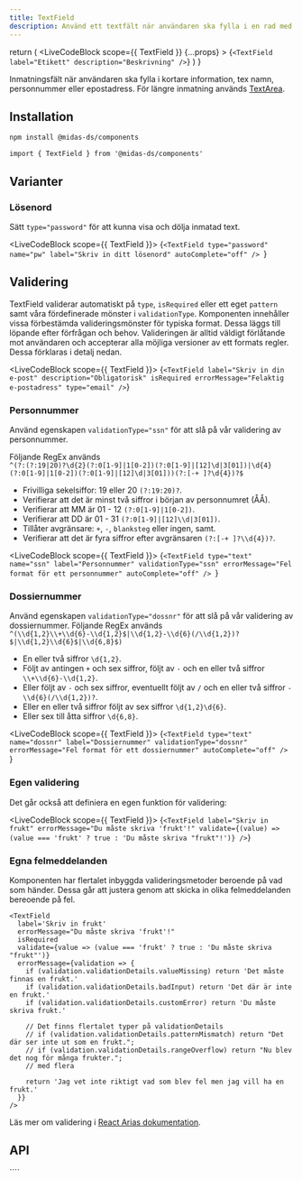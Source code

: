 ```yaml
---
title: TextField
description: Använd ett textfält när användaren ska fylla i en rad med text.
---
```



  return (
    <LiveCodeBlock
      scope={{ TextField }}
      {...props}
    >
      {`<TextField
        label="Etikett"
        description="Beskrivning"
    />`}
    </LiveCodeBlock>
  )
}

<ComponentHeader
  name='Textfield'
  friendlyName='Inmatningsfält, textfält, nummerfält, lösenordsfält'
  overrideHeadlessLink='https://react-spectrum.adobe.com/react-aria/TextField.html'
/>

Inmatningsfält när användaren ska fylla i kortare information, tex namn, personnummer eller epostadress. För längre inmatning används [TextArea](./textarea.mdx).

<Example hideCode />

## Installation

```bash npm2yarn
npm install @midas-ds/components
```

```tsx
import { TextField } from '@midas-ds/components'
```

<Example hideExample />

## Varianter

### Lösenord

Sätt `type="password"` för att kunna visa och dölja inmatad text.

<LiveCodeBlock scope={{ TextField }}>
  {`<TextField
    type="password"
    name="pw"
    label="Skriv in ditt lösenord"
    autoComplete="off"
/>
`}
</LiveCodeBlock>

## Validering

TextField validerar automatiskt på `type`, `isRequired` eller ett eget `pattern` samt våra fördefinerade mönster i `validationType`. Komponenten innehåller vissa förbestämda valideringsmönster för typiska format. Dessa läggs till löpande efter förfrågan och behov. Valideringen är alltid väldigt förlåtande mot användaren och accepterar alla möjliga versioner av ett formats regler. Dessa förklaras i detalj nedan.

<LiveCodeBlock scope={{ TextField }}>
  {`<TextField
    label="Skriv in din e-post"
    description="Obligatorisk"
    isRequired
    errorMessage="Felaktig e-postadress"
    type="email"
/>`}
</LiveCodeBlock>

### Personnummer

Använd egenskapen `validationType="ssn"` för att slå på vår validering av personnummer.

Följande RegEx används <br /> `^(?:(?:19|20)?\d{2}(?:0[1-9]|1[0-2])(?:0[1-9]|[12]\d|3[01])|\d{4}(?:0[1-9]|1[0-2])(?:0[1-9]|[12]\d|3[01]))(?:[-+ ]?\d{4})?$`

- Frivilliga sekelsiffor: 19 eller 20 `(?:19:20)?`.
- Verifierar att det är minst två siffror i början av personnumret (ÅÅ).
- Verifierar att MM är 01 - 12 `(?:0[1-9]|1[0-2])`.
- Verifierar att DD är 01 - 31 `(?:0[1-9]|[12]\\d|3[01])`.
- Tillåter avgränsare: `+`, `-`, `blanksteg` eller ingen, samt.
- Verifierar att det är fyra siffror efter avgränsaren `(?:[-+ ]?\\d{4})?`.

<LiveCodeBlock scope={{ TextField }}>
  {`<TextField
    type="text"
    name="ssn"
    label="Personnummer"
    validationType="ssn"
    errorMessage="Fel format för ett personnummer"
    autoComplete="off"
/>
`}
</LiveCodeBlock>

### Dossiernummer

Använd egenskapen `validationType="dossnr"` för att slå på vår validering av dossiernummer.
Följande RegEx används <br /> `^(\\d{1,2}\\+\\d{6}-\\d{1,2}$|\\d{1,2}-\\d{6}(/\\d{1,2})?$|\\d{1,2}\\d{6}$|\\d{6,8}$)`

- En eller två siffror `\d{1,2}`.
- Följt av antingen `+` och sex siffror, följt av `-` och en eller två siffror `\\+\\d{6}-\\d{1,2}`.
- Eller följt av `-` och sex siffror, eventuellt följt av `/` och en eller två siffror `-\\d{6}(/\\d{1,2})?`.
- Eller en eller två siffror följt av sex siffror `\d{1,2}\d{6}`.
- Eller sex till åtta siffror `\d{6,8}`.

<LiveCodeBlock scope={{ TextField }}>
  {`<TextField
    type="text"
    name="dossnr"
    label="Dossiernummer"
    validationType="dossnr"
    errorMessage="Fel format för ett dossiernummer"
    autoComplete="off"
/>
`}
</LiveCodeBlock>

### Egen validering

Det går också att definiera en egen funktion för validering:

<LiveCodeBlock scope={{ TextField }}>
  {`<TextField
    label="Skriv in frukt"
    errorMessage="Du måste skriva 'frukt'!"
    validate={(value) => (value === 'frukt' ? true : 'Du måste skriva "frukt"!')}
/>`}
</LiveCodeBlock>

### Egna felmeddelanden

Komponenten har flertalet inbyggda valideringsmetoder beroende på vad som händer. Dessa går att justera genom att skicka in olika felmeddelanden bereoende på fel.

```tsx
<TextField
  label='Skriv in frukt'
  errorMessage="Du måste skriva 'frukt'!"
  isRequired
  validate={value => (value === 'frukt' ? true : 'Du måste skriva "frukt"')}
  errorMessage={validation => {
    if (validation.validationDetails.valueMissing) return 'Det måste finnas en frukt.'
    if (validation.validationDetails.badInput) return 'Det där är inte en frukt.'
    if (validation.validationDetails.customError) return 'Du måste skriva frukt.'

    // Det finns flertalet typer på validationDetails
    // if (validation.validationDetails.patternMismatch) return "Det där ser inte ut som en frukt.";
    // if (validation.validationDetails.rangeOverflow) return "Nu blev det nog för många frukter.";
    // med flera

    return 'Jag vet inte riktigt vad som blev fel men jag vill ha en frukt.'
  }}
/>
```

Läs mer om validering i [React Arias dokumentation](https://react-spectrum.adobe.com/react-aria/forms.html#validation).

## API

<PropTable name='TextField' />
````
